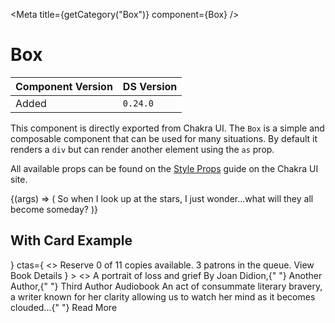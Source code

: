 

<Meta title={getCategory("Box")} component={Box} />

# Box

| Component Version | DS Version |
| ----------------- | ---------- |
| Added             | `0.24.0`   |

This component is directly exported from Chakra UI. The `Box` is a simple and
composable component that can be used for many situations. By default it renders
a `div` but can render another element using the `as` prop.

All available props can be found on the [Style Props](https://chakra-ui.com/docs/features/style-props)
guide on the Chakra UI site.

<Canvas>
  <Story
    name="Box"
    args={{
      p: "5",
      bg: "tomato",
      color: "white",
    }}
  >
    {(args) => (
      <Box {...args}>
        So when I look up at the stars, I just wonder...what will they all
        become someday?
      </Box>
    )}
  </Story>
</Canvas>

## With Card Example

<Canvas>
  <Box borderWidth="2px" padding="6" borderRadius="lg" overflow="hidden">
    <Card
      className="example-card"
      image={<Image src="https://placeimg.com/300/400/arch" alt="" />}
      ctas={
        <>
          <Link type={LinkTypes.Button} href="blah">
            Reserve
          </Link>
          <Box className="italicized ui-gray-dark">
            0 of 11 copies available. 3 patrons in the queue.
          </Box>
          <Link href="#url" type={LinkTypes.Forwards}>
            View Book Details
          </Link>
        </>
      }
    >
      <>
        <Heading
          level={2}
          id="heading1"
          text={"The Year of Magical Thinking"}
        />
        <Box className="book__callout">A portrait of loss and grief</Box>
        <Box>
          By <Link href="#joan-didion">Joan Didion</Link>,{" "}
          <Link href="#another-author">Another Author</Link>,{" "}
          <Link href="#third-author">Third Author</Link>
        </Box>
        <Box className="book__filetype">
          <Icon
            name={IconNames.headset}
            decorative={true}
            modifiers={["left", "small"]}
            iconRotation={IconRotationTypes.rotate0}
          ></Icon>
          Audiobook
        </Box>
        <Box className="book__description">
          An act of consummate literary bravery, a writer known for her clarity
          allowing us to watch her mind as it becomes clouded...{" "}
          <Link href="#">Read More</Link>
        </Box>
      </>
    </Card>
  </Box>
</Canvas>
